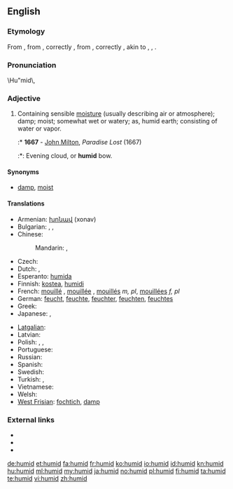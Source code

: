==English==

===Etymology===
From {{etyl|fr}} {{term|lang=fr|humide}}, from {{etyl|la}} {{term|lang=la|humidus}}, correctly {{term|lang=la|umidus||moist}}, from {{term|lang=la|humere}}, correctly {{term|lang=la|umere||to be moist}}, akin to {{term|lang=la|uvens||moist}}, {{term|lang=la|uvidus}}, {{term|lang=la|udus||moist}}.

===Pronunciation===
\Hu"mid\,

===Adjective===
{{en-adj}}

# Containing sensible [[moisture]] (usually describing air or atmosphere); damp; moist; somewhat wet or watery; as, humid earth; consisting of water or vapor.
#:* '''1667''' - [[w:John Milton|John Milton]], ''Paradise Lost'' (1667)
#:*: Evening cloud, or '''humid''' bow.

====Synonyms====
* [[damp]], [[moist]]

====Translations====
{{trans-top|slightly wet}}
* Armenian: [[խոնավ]] (xonav)
* Bulgarian: {{t+|bg|влажен|m}}, {{t+|bg|влажна|f}}, {{t+|bg|влажно|n}}
* Chinese:
*: Mandarin: {{t|zh|濕|sc=Hani}}, {{t|zh|湿|tr=shī|sc=Hani}}
* Czech: {{t-|cs|vlhký|m}}
* Dutch: {{t+|nl|vochtig}}, {{t-|nl|vochtige}}
* Esperanto: [[humida]]
* Finnish: [[kostea]], [[humidi]]
* French: [[mouillé]] {{m}}, [[mouillée]] {{f}}, [[mouillés]] ''m, pl'', [[mouillées]] ''f, pl''
* German: [[feucht]], [[feuchte]], [[feuchter]], [[feuchten]], [[feuchtes]]
* Greek: {{t+|el|υγρός|m|tr=ygrós}}
* Japanese: {{t|ja|湿気の多い|tr=しっけのおおい, shikke-no ōi|sc=Jpan}}, {{t|ja|蒸し暑い|tr=mushiatsui|sc=Jpan}}
{{trans-mid}}
* [[Latgalian]]: {{tø|ltg|volgons}}
* Latvian: {{t|lv|mitrs}}
* Polish: {{t|pl|wilgotny|m}},  {{t|pl|wilgotna|f}},  {{t|pl|wilgotne|n}}
* Portuguese: {{t+|pt|úmido}}
* Russian: {{t|ru|влажный|sc=Cyrl|tr=vlážnyj}}
* Spanish: {{t+|es|húmedo}}
* Swedish: {{t|sv|fuktig}}
* Turkish: {{t+|tr|nemli}}, {{t+|tr|rutubetli}}
* Vietnamese: {{t|vi|ẩm}}
* Welsh: {{t+|cy|llaith|xs=Welsh}}
* [[West Frisian]]: [[fochtich]], [[damp]]
{{trans-bottom}}

===External links===
* {{R:Webster 1913}}
* {{R:Century 1911}}
* {{R:OneLook}}

[[de:humid]]
[[et:humid]]
[[fa:humid]]
[[fr:humid]]
[[ko:humid]]
[[io:humid]]
[[id:humid]]
[[kn:humid]]
[[hu:humid]]
[[ml:humid]]
[[my:humid]]
[[ja:humid]]
[[no:humid]]
[[pl:humid]]
[[fi:humid]]
[[ta:humid]]
[[te:humid]]
[[vi:humid]]
[[zh:humid]]